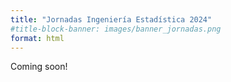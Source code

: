 ```yaml
---
title: "Jornadas Ingeniería Estadística 2024"
#title-block-banner: images/banner_jornadas.png
format: html
---
```


Coming soon!